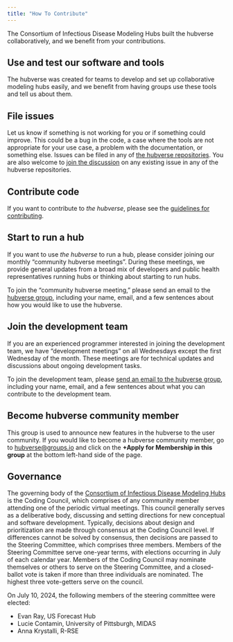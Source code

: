 ```yaml
---
title: "How To Contribute"
---
```


The Consortium of Infectious Disease Modeling Hubs built the hubverse collaboratively, and we benefit from your contributions.

## Use and test our software and tools

The hubverse was created for teams to develop and set up collaborative modeling hubs easily, and we benefit from having groups use these tools and tell us about them.

## File issues

Let us know if something is not working for you or if something could improve. This could be a bug in the code, a case where the tools are not appropriate for your use case, a problem with the documentation, or something else. Issues can be filed in any of [the hubverse repositories](https://github.com/hubverse-org). You are also welcome to [join the discussion](https://github.com/orgs/hubverse-org/discussions) on any existing issue in any of the hubverse repositories.

## Contribute code

If you want to contribute to *the hubverse*, please see the [guidelines for contributing](https://hubverse-org.github.io/hubUtils/CONTRIBUTING.html).

## Start to run a hub

If you want to use *the hubverse* to run a hub, please consider joining our monthly "community hubverse meetings". During these meetings, we provide general updates from a broad mix of developers and public health representatives running hubs or thinking about starting to run hubs.

To join the "community hubverse meeting," please send an email to the <a href="mailto:hubverse+owner@groups.io">hubverse group</a>, including your name, email, and a few sentences about how you would like to use the hubverse.

## Join the development team

If you are an experienced programmer interested in joining the development team, we have "development meetings" on all Wednesdays except the first Wednesday of the month. These meetings are for technical updates and discussions about ongoing development tasks.

To join the development team, please [send an email to the hubverse group](mailto:hubverse+owner@groups.io), including your name, email, and a few sentences about what you can contribute to the development team.

## Become hubverse community member
This group is used to announce new features in the hubverse to the user community. If you would like to become a hubverse community member, go to [hubverse@groups.io](https://groups.io/g/hubverse) and click on the **+Apply for Membership in this group** at the bottom left-hand side of the page.

## Governance

The governing body of the [Consortium of Infectious Disease Modeling Hubs](who-we-are.md) is the Coding Council, which comprises of any community member attending one of the periodic virtual meetings. This council generally serves as a deliberative body, discussing and setting directions for new conceptual and software development. Typically, decisions about design and prioritization are made through consensus at the Coding Council level. If differences cannot be solved by consensus, then decisions are passed to the Steering Committee, which comprises three members. Members of the Steering Committee serve one-year terms, with elections occurring in July of each calendar year. Members of the Coding Council may nominate themselves or others to serve on the Steering Committee, and a closed-ballot vote is taken if more than three individuals are nominated. The highest three vote-getters serve on the council.

On July 10, 2024, the following members of the steering committee were elected:

- Evan Ray, US Forecast Hub
- Lucie Contamin, University of Pittsburgh, MIDAS
- Anna Krystalli, R-RSE


